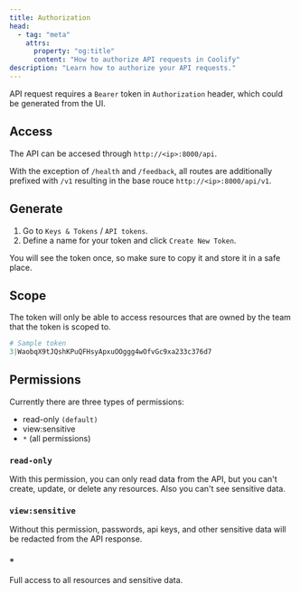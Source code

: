 ```yaml
---
title: Authorization
head:
  - tag: "meta"
    attrs:
      property: "og:title"
      content: "How to authorize API requests in Coolify"
description: "Learn how to authorize your API requests."
---
```



API request requires a `Bearer` token in `Authorization` header, which could be generated from the UI.

## Access

The API can be accesed through `http://<ip>:8000/api`.

With the exception of `/health` and `/feedback`, all routes are additionally prefixed with `/v1` resulting in the base rouce `http://<ip>:8000/api/v1`.

## Generate

1. Go to `Keys & Tokens` / `API tokens`.
2. Define a name for your token and click `Create New Token`.

<Aside type="tip">
  You will see the token once, so make sure to copy it and store it in a safe
  place.
</Aside>

## Scope

The token will only be able to access resources that are owned by the team that the token is scoped to.

```php
# Sample token
3|WaobqX9tJQshKPuQFHsyApxuOOggg4wOfvGc9xa233c376d7
```

## Permissions

Currently there are three types of permissions:

- read-only `(default)`
- view:sensitive
- `*` (all permissions)

### `read-only`

With this permission, you can only read data from the API, but you can't create, update, or delete any resources. Also you can't see sensitive data.

### `view:sensitive`

Without this permission, passwords, api keys, and other sensitive data will be redacted from the API response.

### `*`

Full access to all resources and sensitive data.
